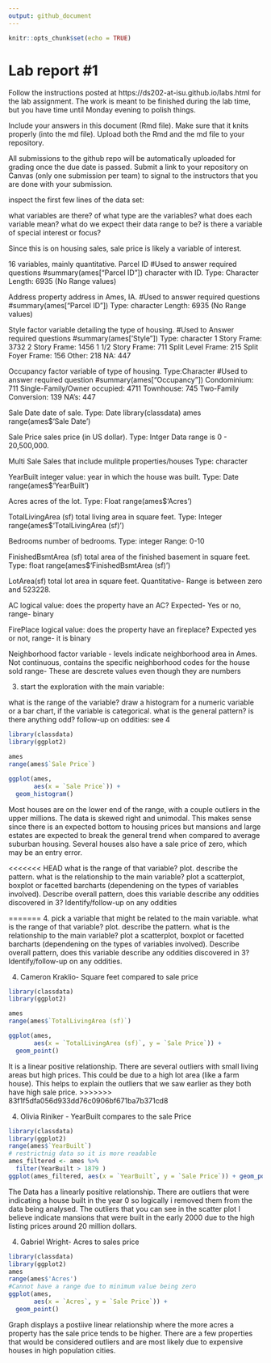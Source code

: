 ```yaml
---
output: github_document
---
```


<!-- README.md is generated from README.Rmd. Please edit the README.Rmd file -->


```r
knitr::opts_chunk$set(echo = TRUE)
```

# Lab report #1

Follow the instructions posted at https://ds202-at-isu.github.io/labs.html for the lab assignment. The work is meant to be finished during the lab time, but you have time until Monday evening to polish things.

Include your answers in this document (Rmd file). Make sure that it knits properly (into the md file). Upload both the Rmd and the md file to your repository.  

All submissions to the github repo will be automatically uploaded for grading once the due date is passed.
Submit a link to your repository on Canvas (only one submission per team) to signal to the instructors that you are done with your submission.

inspect the first few lines of the data set:

what variables are there? of what type are the variables? what does each variable mean? what do we expect their data range to be?
is there a variable of special interest or focus?

Since this is on housing sales, sale price is likely a variable of interest.

16 variables, mainly quantitative.
Parcel ID
#Used to answer required questions
#summary(ames["Parcel ID"])
character with ID.
Type: Character
Length: 6935 (No Range values)

Address
property address in Ames, IA.
#Used to answer required questions
#summary(ames["Parcel ID"])
Type: character
Length: 6935 (No Range values)

Style
factor variable detailing the type of housing.
#Used to Answer required questions
#summary(ames['Style"])
Type: character
1 Story Frame: 3732
2 Story Frame: 1456
1 1/2 Story Frame: 711
Split Level Frame: 215
Split Foyer Frame: 156
Other: 218
NA: 447

Occupancy
factor variable of type of housing.
Type:Character
#Used to answer required question
#summary(ames["Occupancy"])
Condominium: 711
Single-Family/Owner occupied: 4711
Townhouse: 745
Two-Family Conversion: 139
NA's: 447

Sale Date
date of sale.
Type: Date
library(classdata)
ames
range(ames$'Sale Date')


Sale Price
sales price (in US dollar).
Type: Intger Data range is 0 -
20,500,000.

Multi Sale
Sales that include mulitple properties/houses
Type: character

YearBuilt
integer value: year in which the house was built.
Type: Date
range(ames$'YearBuilt')

Acres
acres of the lot.
Type: Float
range(ames$'Acres')

TotalLivingArea (sf)
total living area in square feet.
Type: Integer
range(ames$'TotalLivingArea (sf)')

Bedrooms
number of bedrooms.
Type: integer
Range: 0-10

FinishedBsmtArea (sf)
total area of the finished basement in square feet.
Type: float
range(ames$'FinishedBsmtArea (sf)')

LotArea(sf)
total lot area in square feet.
Quantitative- Range is between zero and 523228.

AC
logical value: does the property have an AC?
Expected- Yes or no, range- binary

FirePlace
logical value: does the property have an fireplace?
Expected yes or not, range- it is binary

Neighborhood
factor variable - levels indicate neighborhood area in Ames.
Not continuous, contains the specific neighborhood codes for the house sold
range- These are descrete values even though they are numbers

3. start the exploration with the main variable:

what is the range of the variable? draw a histogram for a numeric variable or a bar chart, if the variable is categorical. what is the general pattern? is there anything odd?
follow-up on oddities: see 4


```r
library(classdata)
library(ggplot2)

ames
range(ames$`Sale Price`)

ggplot(ames,
       aes(x = `Sale Price`)) +
  geom_histogram()
```
Most houses are on the lower end of the range, with a couple outliers in the upper millions. The data is skewed right and unimodal. This makes sense since there is an expected bottom to housing prices but mansions and large estates are expected to break the general trend when compared to average suburban housing. Several houses also have a sale price of zero, which may be an entry error.

<<<<<<< HEAD
what is the range of that variable? plot. describe the pattern.
what is the relationship to the main variable? plot a scatterplot, boxplot or facetted barcharts (dependening on the types of variables involved). Describe overall pattern, does this variable describe any oddities discovered in 3? Identify/follow-up on any oddities




=======
4. pick a variable that might be related to the main variable. what is the range of that variable? plot. describe the pattern.
what is the relationship to the main variable? plot a scatterplot, boxplot or facetted barcharts (dependening on the types of variables involved). Describe overall pattern, does this variable describe any oddities discovered in 3? Identify/follow-up on any oddities.


4. Cameron Kraklio- Square feet compared to sale price
```r
library(classdata)
library(ggplot2)

ames
range(ames$`TotalLivingArea (sf)`)

ggplot(ames,
       aes(x = `TotalLivingArea (sf)`, y = `Sale Price`)) +
  geom_point()
```
It is a linear positive relationship. There are several outliers with small living areas but high prices. This could be due to a high lot area (like a farm house). This helps to explain the outliers that we saw earlier as they both have high sale price.
>>>>>>> 83f1f5dfa056d933dd76c0906bf671ba7b371cd8

4. Olivia Riniker - YearBuilt compares to the sale Price 
```r
library(classdata)
library(ggplot2)
range(ames$`YearBuilt`)
# restrictnig data so it is more readable 
ames_filtered <- ames %>%
  filter(YearBuilt > 1879 )
ggplot(ames_filtered, aes(x = `YearBuilt`, y = `Sale Price`)) + geom_point()
```

The Data has a linearly positive relationship. There are outliers that were indicating a house built in the year 0 so logically i removed them from the data being analysed. The outliers that you can see in the scatter plot I believe indicate mansions that were built in the early 2000 due to the high listing prices around 20 million dollars. 

4. Gabriel Wright- Acres to sales price
```r
library(classdata)
library(ggplot2)
ames
range(ames$'Acres')
#Cannot have a range due to minimum value being zero
ggplot(ames,
       aes(x = `Acres`, y = `Sale Price`)) +
  geom_point()
```
Graph displays a postiive linear relationship where the more acres a property has the sale price tends to be higher. There are a few properties that would be considered outliers and are most likely due to expensive houses in high population cities.

